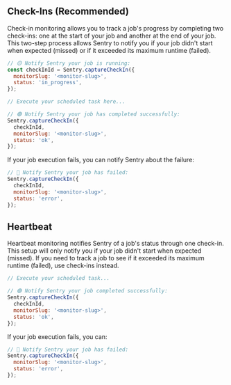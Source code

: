 ## Check-Ins (Recommended)

Check-in monitoring allows you to track a job's progress by completing two check-ins: one at the start of your job and another at the end of your job. This two-step process allows Sentry to notify you if your job didn't start when expected (missed) or if it exceeded its maximum runtime (failed).

```javascript
// 🟡 Notify Sentry your job is running:
const checkInId = Sentry.captureCheckIn({
  monitorSlug: '<monitor-slug>',
  status: 'in_progress',
});

// Execute your scheduled task here...

// 🟢 Notify Sentry your job has completed successfully:
Sentry.captureCheckIn({
  checkInId,
  monitorSlug: '<monitor-slug>',
  status: 'ok',
});
```

If your job execution fails, you can notify Sentry about the failure:

```javascript
// 🔴 Notify Sentry your job has failed:
Sentry.captureCheckIn({
  checkInId,
  monitorSlug: '<monitor-slug>',
  status: 'error',
});
```

## Heartbeat

Heartbeat monitoring notifies Sentry of a job's status through one check-in. This setup will only notify you if your job didn't start when expected (missed). If you need to track a job to see if it exceeded its maximum runtime (failed), use check-ins instead.

```javascript
// Execute your scheduled task...

// 🟢 Notify Sentry your job completed successfully:
Sentry.captureCheckIn({
  checkInId,
  monitorSlug: '<monitor-slug>',
  status: 'ok',
});
```

If your job execution fails, you can:

```javascript
// 🔴 Notify Sentry your job has failed:
Sentry.captureCheckIn({
  monitorSlug: '<monitor-slug>',
  status: 'error',
});
```
